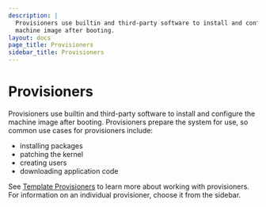 ```yaml
---
description: |
  Provisioners use builtin and third-party software to install and configure the
  machine image after booting.
layout: docs
page_title: Provisioners
sidebar_title: Provisioners
---
```


# Provisioners

Provisioners use builtin and third-party software to install and configure the
machine image after booting. Provisioners prepare the system for use, so common
use cases for provisioners include:

- installing packages
- patching the kernel
- creating users
- downloading application code

See [Template Provisioners](/docs/templates/provisioners) to learn more
about working with provisioners. For information on an individual provisioner,
choose it from the sidebar.
